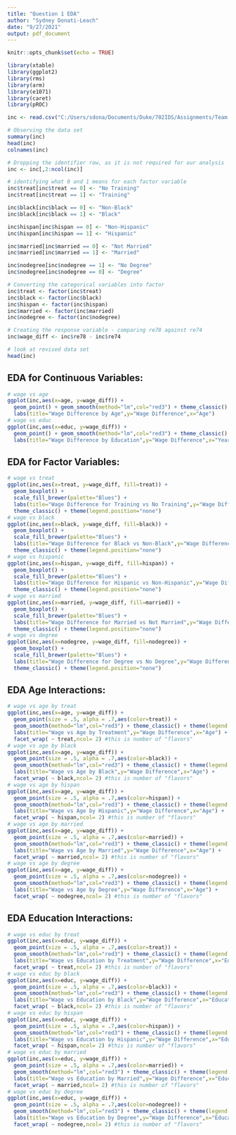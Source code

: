 ---
title: "Question 1 EDA"
author: "Sydney Donati-Leach"
date: "9/27/2021"
output: pdf_document
---

```{r setup, include=FALSE}
knitr::opts_chunk$set(echo = TRUE)
```

```{r, echo=FALSE, message=FALSE, warning=FALSE, results='asis'}
library(xtable)
library(ggplot2)
library(rms)
library(arm)
library(e1071)
library(caret)
library(pROC)

inc <- read.csv("C:/Users/sdona/Documents/Duke/702IDS/Assignments/Team Projects/lalondedata.txt", header = TRUE) #colClasses=c("factor","factor","numeric","numeric","factor", "factor", "factor", "factor","numeric", "numeric", "numeric"))

# Observing the data set
summary(inc)
head(inc)
colnames(inc)

# Dropping the identifier row, as it is not required for our analysis
inc <- inc[,2:ncol(inc)]

# identifying what 0 and 1 means for each factor variable
inc$treat[inc$treat == 0] <- "No Training"
inc$treat[inc$treat == 1] <- "Training"

inc$black[inc$black == 0] <- "Non-Black"
inc$black[inc$black == 1] <- "Black"

inc$hispan[inc$hispan == 0] <- "Non-Hispanic"
inc$hispan[inc$hispan == 1] <- "Hispanic"

inc$married[inc$married == 0] <- "Not Married"
inc$married[inc$married == 1] <- "Married"

inc$nodegree[inc$nodegree == 1] <- "No Degree"
inc$nodegree[inc$nodegree == 0] <- "Degree"

# Converting the categorical variables into factor
inc$treat <- factor(inc$treat)
inc$black <- factor(inc$black)
inc$hispan <- factor(inc$hispan)
inc$married <- factor(inc$married)
inc$nodegree <- factor(inc$nodegree)

# Creating the response variable - comparing re78 against re74
inc$wage_diff <- inc$re78 - inc$re74

# look at revised data set
head(inc)
```

## EDA for Continuous Variables:
```{r, echo=FALSE, message=FALSE, warning=FALSE, results='asis'}
# wage vs age
ggplot(inc,aes(x=age, y=wage_diff)) +
  geom_point() + geom_smooth(method="lm",col="red3") + theme_classic() + theme(legend.position="none") +
  labs(title="Wage Difference by Age",y="Wage Difference",x="Age")
# wage vs educ
ggplot(inc,aes(x=educ, y=wage_diff)) +
  geom_point() + geom_smooth(method="lm",col="red3") + theme_classic() + theme(legend.position="none") +
  labs(title="Wage Difference by Education",y="Wage Difference",x="Years of Education")
```
## EDA for Factor Variables:
```{r, echo=FALSE, message=FALSE, warning=FALSE, results='asis'}
# wage vs treat
ggplot(inc,aes(x=treat, y=wage_diff, fill=treat)) +
  geom_boxplot() + 
  scale_fill_brewer(palette="Blues") +
  labs(title="Wage Difference for Training vs No Training",y="Wage Difference",x="Traning or No Training") +
  theme_classic() + theme(legend.position="none")
# wage vs black
ggplot(inc,aes(x=black, y=wage_diff, fill=black)) +
  geom_boxplot() + 
  scale_fill_brewer(palette="Blues") +
  labs(title="Wage Difference for Black vs Non-Black",y="Wage Difference",x="Black or Non-Black") +
  theme_classic() + theme(legend.position="none")
# wage vs hispanic
ggplot(inc,aes(x=hispan, y=wage_diff, fill=hispan)) +
  geom_boxplot() + 
  scale_fill_brewer(palette="Blues") +
  labs(title="Wage Difference for Hispanic vs Non-Hispanic",y="Wage Difference",x="Hispanic or Non-Hispanic") +
  theme_classic() + theme(legend.position="none")
# wage vs married
ggplot(inc,aes(x=married, y=wage_diff, fill=married)) +
  geom_boxplot() + 
  scale_fill_brewer(palette="Blues") +
  labs(title="Wage Difference for Married vs Not Married",y="Wage Difference",x="Married or Not Married") +
  theme_classic() + theme(legend.position="none")
# wage vs degree
ggplot(inc,aes(x=nodegree, y=wage_diff, fill=nodegree)) +
  geom_boxplot() + 
  scale_fill_brewer(palette="Blues") +
  labs(title="Wage Difference for Degree vs No Degree",y="Wage Difference",x="Degree or No Degree") +
  theme_classic() + theme(legend.position="none")
```

## EDA Age Interactions:
```{r, echo=FALSE, message=FALSE, warning=FALSE, results='asis'}
# wage vs age by treat
ggplot(inc,aes(x=age, y=wage_diff)) +
  geom_point(size = .5, alpha = .7,aes(color=treat)) +
  geom_smooth(method="lm",col="red3") + theme_classic() + theme(legend.position="none") +
  labs(title="Wage vs Age by Treatment",y="Wage Difference",x="Age") +
  facet_wrap( ~ treat,ncol= 2) #this is number of "flavors"
# wage vs age by black
ggplot(inc,aes(x=age, y=wage_diff)) +
  geom_point(size = .5, alpha = .7,aes(color=black)) +
  geom_smooth(method="lm",col="red3") + theme_classic() + theme(legend.position="none") +
  labs(title="Wage vs Age by Black",y="Wage Difference",x="Age") +
  facet_wrap( ~ black,ncol= 2) #this is number of "flavors"
# wage vs age by hispan
ggplot(inc,aes(x=age, y=wage_diff)) +
  geom_point(size = .5, alpha = .7,aes(color=hispan)) +
  geom_smooth(method="lm",col="red3") + theme_classic() + theme(legend.position="none") +
  labs(title="Wage vs Age by Hispanic",y="Wage Difference",x="Age") +
  facet_wrap( ~ hispan,ncol= 2) #this is number of "flavors"
# wage vs age by married
ggplot(inc,aes(x=age, y=wage_diff)) +
  geom_point(size = .5, alpha = .7,aes(color=married)) +
  geom_smooth(method="lm",col="red3") + theme_classic() + theme(legend.position="none") +
  labs(title="Wage vs Age by Married",y="Wage Difference",x="Age") +
  facet_wrap( ~ married,ncol= 2) #this is number of "flavors"
# wage vs age by degree
ggplot(inc,aes(x=age, y=wage_diff)) +
  geom_point(size = .5, alpha = .7,aes(color=nodegree)) +
  geom_smooth(method="lm",col="red3") + theme_classic() + theme(legend.position="none") +
  labs(title="Wage vs Age by Degree",y="Wage Difference",x="Age") +
  facet_wrap( ~ nodegree,ncol= 2) #this is number of "flavors"
```
## EDA Education Interactions:
```{r, echo=FALSE, message=FALSE, warning=FALSE, results='asis'}
# wage vs educ by treat
ggplot(inc,aes(x=educ, y=wage_diff)) +
  geom_point(size = .5, alpha = .7,aes(color=treat)) +
  geom_smooth(method="lm",col="red3") + theme_classic() + theme(legend.position="none") +
  labs(title="Wage vs Education by Treatment",y="Wage Difference",x="Education") +
  facet_wrap( ~ treat,ncol= 2) #this is number of "flavors"
# wage vs educ by black
ggplot(inc,aes(x=educ, y=wage_diff)) +
  geom_point(size = .5, alpha = .7,aes(color=black)) +
  geom_smooth(method="lm",col="red3") + theme_classic() + theme(legend.position="none") +
  labs(title="Wage vs Education by Black",y="Wage Difference",x="Education") +
  facet_wrap( ~ black,ncol= 2) #this is number of "flavors"
# wage vs educ by hispan
ggplot(inc,aes(x=educ, y=wage_diff)) +
  geom_point(size = .5, alpha = .7,aes(color=hispan)) +
  geom_smooth(method="lm",col="red3") + theme_classic() + theme(legend.position="none") +
  labs(title="Wage vs Education by Hispanic",y="Wage Difference",x="Education") +
  facet_wrap( ~ hispan,ncol= 2) #this is number of "flavors"
# wage vs educ by married
ggplot(inc,aes(x=educ, y=wage_diff)) +
  geom_point(size = .5, alpha = .7,aes(color=married)) +
  geom_smooth(method="lm",col="red3") + theme_classic() + theme(legend.position="none") +
  labs(title="Wage vs Education by Married",y="Wage Difference",x="Education") +
  facet_wrap( ~ married,ncol= 2) #this is number of "flavors"
# wage vs educ by degree
ggplot(inc,aes(x=educ, y=wage_diff)) +
  geom_point(size = .5, alpha = .7,aes(color=nodegree)) +
  geom_smooth(method="lm",col="red3") + theme_classic() + theme(legend.position="none") +
  labs(title="Wage vs Education by Degree",y="Wage Difference",x="Education") +
  facet_wrap( ~ nodegree,ncol= 2) #this is number of "flavors"
```
```{r}









```
